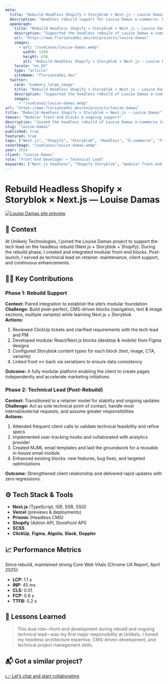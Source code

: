 ```yaml
---
meta:
  title: "Rebuild Headless Shopify × Storyblok × Next.js — Louise Damas"
  description: "Headless rebuild support for Louise Damas e-commerce: built modular front-end blocks and provided ongoing retainer support."
  openGraph:
    title: "Rebuild Headless Shopify × Storyblok × Next.js — Louise Damas"
    description: "Supported the headless rebuild of Louise Damas e-commerce with Shopify, Storyblok and Next.js: modular blocks and continuous retainer support."
    url: "https://www.floriansahbi.dev/en/projects/louise-damas"
    images:
      - url: "/useCases/louise-damas.webp"
        width: 1200
        height: 630
        alt: "Rebuild Headless Shopify × Storyblok × Next.js — Louise Damas"
    locale: "en_US"
    type: "article"
    siteName: "floriansahbi.dev"
  twitter:
    card: "summary_large_image"
    title: "Rebuild Headless Shopify × Storyblok × Next.js — Louise Damas"
    description: "Supported the headless rebuild of Louise Damas e-commerce with Shopify, Storyblok and Next.js: modular front-end blocks and retainer support."
    images:
      - "/useCases/louise-damas.webp"
url: "https://www.floriansahbi.dev/en/projects/louise-damas"
title: "Rebuild Headless Shopify × Storyblok × Next.js — Louise Damas"
teaser: "Modular front-end blocks & ongoing support"
description: "Joined the headless rebuild of Louise Damas e-commerce to develop modular blocks and provide ongoing retainer support."
slug: "louise-damas"
published: true
featured: true
tags: ["Next.js", "Shopify", "Storyblok", "Headless", "E-commerce", "Frontend", "CMS", "Support"]
coverImage: "/useCases/louise-damas.webp"
year: 2024
client: "Louise Damas"
role: "Front-End Developer → Technical Lead"
keywords: ["Next.js headless", "Shopify Storyblok", "modular front-end blocks", "ongoing support"]
---
```


# Rebuild Headless Shopify × Storyblok × Next.js — Louise Damas

[![Louise Damas site preview](/useCases/louise-damas.webp)](https://louisedamas.fr)

## 🧭 Context

At Unlikely Technologies, I joined the Louise Damas project to support the tech lead on the headless rebuild (Next.js × Storyblok × Shopify). During the rebuild phase, I created and integrated modular front-end blocks. Post-launch, I served as technical lead on retainer: maintenance, client support, and continuous enhancements.

## 👩‍💻 Key Contributions

### Phase 1: Rebuild Support  
**Context:** Paired integration to establish the site’s modular foundation  
**Challenge:** Build pixel-perfect, CMS-driven blocks (navigation, text & image sections, multiple variants) while learning Next.js × Storyblok  
**Actions:**  
1. Reviewed ClickUp tickets and clarified requirements with the tech lead and PM  
2. Developed modular React/Next.js blocks (desktop & mobile) from Figma designs  
3. Configured Storyblok content types for each block (text, image, CTA, variants)  
4. Linked front ↔ back via serializers to ensure data consistency  

**Outcome:** A fully modular platform enabling the client to create pages independently and accelerate marketing initiatives.

### Phase 2: Technical Lead (Post-Rebuild)  
**Context:** Transitioned to a retainer model for stability and ongoing updates  
**Challenge:** Act as sole technical point of contact, handle most internal/external requests, and assume greater responsibilities  
**Actions:**  
1. Attended frequent client calls to validate technical feasibility and refine specs  
2. Implemented user-tracking hooks and collaborated with analytics provider  
3. Created MJML email templates and laid the groundwork for a reusable in-house email module  
4. Enhanced existing blocks: new features, bug fixes, and targeted optimizations  

**Outcome:** Strengthened client relationship and delivered rapid updates with zero regressions.

## ⚙️ Tech Stack & Tools

- **Next.js** (TypeScript, ISR, SSR, SSG)  
- **Vercel** (previews & deployments)  
- **Prismic** (Headless CMS)  
- **Shopify** (Admin API, Storefront API)  
- **SCSS**  
- **ClickUp**, **Figma**, **Algolia**, **Slack**, **Doppler**

## 📈 Performance Metrics

Since rebuild, maintained strong Core Web Vitals (Chrome UX Report, April 2025):  
- **LCP:** 1.1 s  
- **INP:** 45 ms  
- **CLS:** 0.01  
- **FCP:** 0.6 s  
- **TTFB:** 0.2 s

## 🧠 Lessons Learned

> This dual role—front-end development during rebuild and ongoing technical lead—was my first major responsibility at Unlikely. I honed my headless architecture expertise, CMS-driven development, and technical project management skills.

## 📬 Got a similar project?

[👉 Let’s chat and start collaborating](https://floriansahbi.dev/en/contact)
